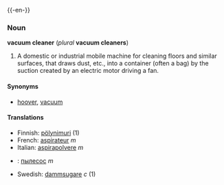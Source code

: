 {{-en-}}
===Noun===
'''vacuum cleaner''' (''plural'' '''vacuum cleaners''')

#A domestic or industrial mobile machine for cleaning floors and similar surfaces, that draws dust, etc., into a container (often a bag) by the suction created by an electric motor driving a fan.

====Synonyms====
*[[hoover]], [[vacuum]]

====Translations====
*Finnish: [[pölynimuri]] (1)
*French: [[aspirateur]] ''m''
*Italian: [[aspirapolvere]] ''m''
*{{ru}}: [[пылесос]] ''m''
*Swedish: [[dammsugare]] ''c'' (1)